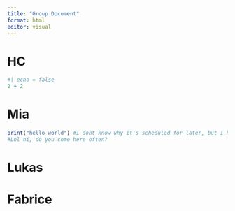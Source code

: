```yaml
---
title: "Group Document"
format: html
editor: visual
---
```


# HC

```r
#| echo = false
2 + 2
```

# Mia

```r
print("hello world") #i dont know why it's scheduled for later, but i have some code in here now. 
#Lol hi, do you come here often? 

```

# Lukas

# Fabrice
